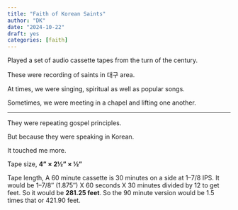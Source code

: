 ```yaml
---
title: "Faith of Korean Saints"
author: "DK"
date: "2024-10-22"
draft: yes
categories: [faith]
---
```


Played a set of audio cassette tapes from the turn of the century.

These were recording of saints in 대구 area.

At times, we were singing, spiritual as well as popular songs.

Sometimes, we were meeting in a chapel and lifting one another.

------------------------------------------------------------------------

They were repeating gospel principles.

But because they were speaking in Korean.

It touched me more.

Tape size, **4" × 2½" × ½"**

Tape length, A 60 minute cassette is 30 minutes on a side at 1–7/8 IPS. It would be 1–7/8″ (1.875″) X 60 seconds X 30 minutes divided by 12 to get feet. So it would be **281.25 feet**. So the 90 minute version would be 1.5 times that or 421.90 feet.
